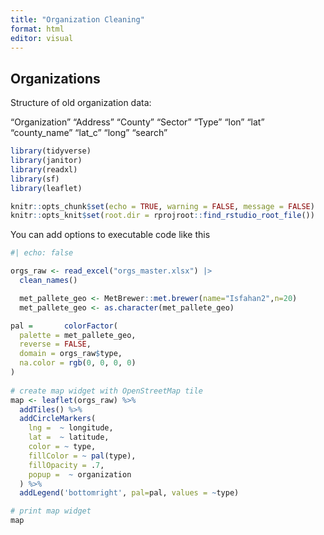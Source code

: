 ```yaml
---
title: "Organization Cleaning"
format: html
editor: visual
---
```


## Organizations

Structure of old organization data:

"Organization" "Address" "County" "Sector" "Type" "lon" "lat" "county_name" "lat_c" "long" "search"

```r
library(tidyverse)
library(janitor)
library(readxl)
library(sf)
library(leaflet)

knitr::opts_chunk$set(echo = TRUE, warning = FALSE, message = FALSE)
knitr::opts_knit$set(root.dir = rprojroot::find_rstudio_root_file())

```

You can add options to executable code like this

```r
#| echo: false

orgs_raw <- read_excel("orgs_master.xlsx") |> 
  clean_names()

  met_pallete_geo <- MetBrewer::met.brewer(name="Isfahan2",n=20)
  met_pallete_geo <- as.character(met_pallete_geo)
```

```r

pal =       colorFactor(
  palette = met_pallete_geo,
  reverse = FALSE,
  domain = orgs_raw$type,
  na.color = rgb(0, 0, 0, 0)
)
  
# create map widget with OpenStreetMap tile
map <- leaflet(orgs_raw) %>%
  addTiles() %>%
  addCircleMarkers(
    lng =  ~ longitude,
    lat =  ~ latitude,
    color = ~ type,
    fillColor = ~ pal(type),
    fillOpacity = .7,
    popup =  ~ organization
  ) %>%
  addLegend('bottomright', pal=pal, values = ~type)

# print map widget
map

```
